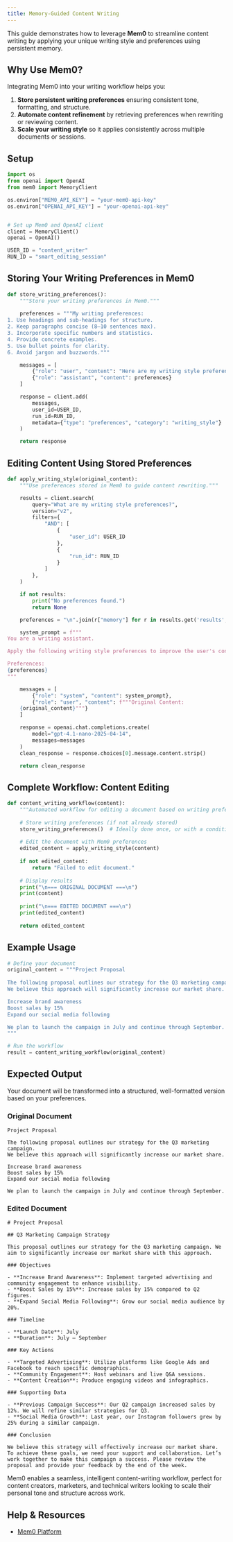 ```yaml
---
title: Memory-Guided Content Writing
---
```


This guide demonstrates how to leverage **Mem0** to streamline content writing by applying your unique writing style and preferences using persistent memory.

## Why Use Mem0?

Integrating Mem0 into your writing workflow helps you:

1. **Store persistent writing preferences** ensuring consistent tone, formatting, and structure.
2. **Automate content refinement** by retrieving preferences when rewriting or reviewing content.
3. **Scale your writing style** so it applies consistently across multiple documents or sessions.

## Setup

```python
import os
from openai import OpenAI
from mem0 import MemoryClient

os.environ["MEM0_API_KEY"] = "your-mem0-api-key"
os.environ["OPENAI_API_KEY"] = "your-openai-api-key"


# Set up Mem0 and OpenAI client
client = MemoryClient()
openai = OpenAI()

USER_ID = "content_writer"
RUN_ID = "smart_editing_session"
```

## Storing Your Writing Preferences in Mem0

```python
def store_writing_preferences():
    """Store your writing preferences in Mem0."""
    
    preferences = """My writing preferences:
1. Use headings and sub-headings for structure.
2. Keep paragraphs concise (8–10 sentences max).
3. Incorporate specific numbers and statistics.
4. Provide concrete examples.
5. Use bullet points for clarity.
6. Avoid jargon and buzzwords."""

    messages = [
        {"role": "user", "content": "Here are my writing style preferences."},
        {"role": "assistant", "content": preferences}
    ]

    response = client.add(
        messages,
        user_id=USER_ID,
        run_id=RUN_ID,
        metadata={"type": "preferences", "category": "writing_style"}
    )

    return response
```

## Editing Content Using Stored Preferences

```python
def apply_writing_style(original_content):
    """Use preferences stored in Mem0 to guide content rewriting."""

    results = client.search(
        query="What are my writing style preferences?",
        version="v2",
        filters={
            "AND": [
                {
                    "user_id": USER_ID
                },
                {
                    "run_id": RUN_ID
                }
            ]
        },
    )

    if not results:
        print("No preferences found.")
        return None

    preferences = "\n".join(r["memory"] for r in results.get('results', []))

    system_prompt = f"""
You are a writing assistant.

Apply the following writing style preferences to improve the user's content:

Preferences:
{preferences}
"""

    messages = [
        {"role": "system", "content": system_prompt},
        {"role": "user", "content": f"""Original Content:
    {original_content}"""}
    ]

    response = openai.chat.completions.create(
        model="gpt-4.1-nano-2025-04-14",
        messages=messages
    )
    clean_response = response.choices[0].message.content.strip()

    return clean_response
```

## Complete Workflow: Content Editing

```python
def content_writing_workflow(content):
    """Automated workflow for editing a document based on writing preferences."""
    
    # Store writing preferences (if not already stored)
    store_writing_preferences()  # Ideally done once, or with a conditional check
    
    # Edit the document with Mem0 preferences
    edited_content = apply_writing_style(content)
    
    if not edited_content:
        return "Failed to edit document."
    
    # Display results
    print("\n=== ORIGINAL DOCUMENT ===\n")
    print(content)
    
    print("\n=== EDITED DOCUMENT ===\n")
    print(edited_content)
    
    return edited_content
```

## Example Usage

```python
# Define your document
original_content = """Project Proposal
    
The following proposal outlines our strategy for the Q3 marketing campaign. 
We believe this approach will significantly increase our market share.

Increase brand awareness
Boost sales by 15%
Expand our social media following

We plan to launch the campaign in July and continue through September.
"""

# Run the workflow
result = content_writing_workflow(original_content)
```

## Expected Output

Your document will be transformed into a structured, well-formatted version based on your preferences.

### Original Document
```
Project Proposal
    
The following proposal outlines our strategy for the Q3 marketing campaign. 
We believe this approach will significantly increase our market share.

Increase brand awareness
Boost sales by 15%
Expand our social media following

We plan to launch the campaign in July and continue through September.
```

### Edited Document

```
# Project Proposal

## Q3 Marketing Campaign Strategy

This proposal outlines our strategy for the Q3 marketing campaign. We aim to significantly increase our market share with this approach.

### Objectives

- **Increase Brand Awareness**: Implement targeted advertising and community engagement to enhance visibility.
- **Boost Sales by 15%**: Increase sales by 15% compared to Q2 figures.
- **Expand Social Media Following**: Grow our social media audience by 20%.

### Timeline

- **Launch Date**: July
- **Duration**: July – September

### Key Actions

- **Targeted Advertising**: Utilize platforms like Google Ads and Facebook to reach specific demographics.
- **Community Engagement**: Host webinars and live Q&A sessions.
- **Content Creation**: Produce engaging videos and infographics.

### Supporting Data

- **Previous Campaign Success**: Our Q2 campaign increased sales by 12%. We will refine similar strategies for Q3.
- **Social Media Growth**: Last year, our Instagram followers grew by 25% during a similar campaign.

### Conclusion

We believe this strategy will effectively increase our market share. To achieve these goals, we need your support and collaboration. Let’s work together to make this campaign a success. Please review the proposal and provide your feedback by the end of the week.
```

Mem0 enables a seamless, intelligent content-writing workflow, perfect for content creators, marketers, and technical writers looking to scale their personal tone and structure across work.

## Help & Resources

- [Mem0 Platform](https://app.mem0.ai/)

<Snippet file="get-help.mdx" />